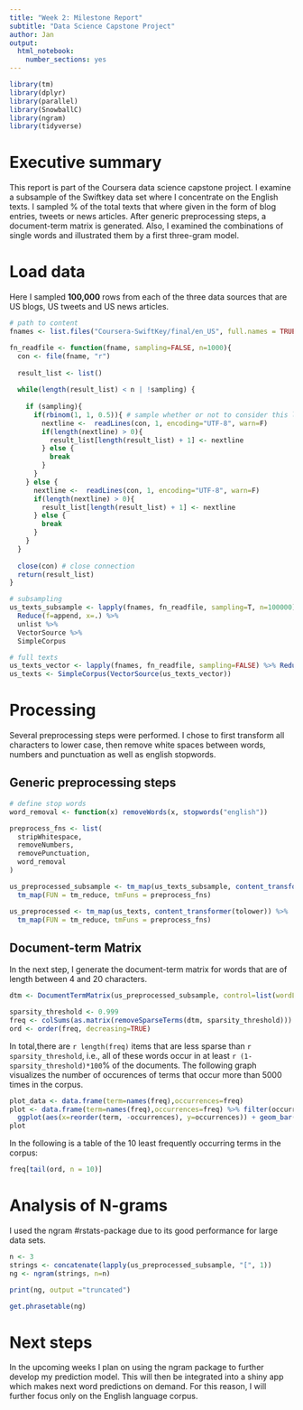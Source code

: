 ```yaml
---
title: "Week 2: Milestone Report"
subtitle: "Data Science Capstone Project"
author: Jan
output: 
  html_notebook: 
    number_sections: yes
---
```


```r
library(tm)
library(dplyr)
library(parallel)
library(SnowballC)
library(ngram)
library(tidyverse)
```

# Executive summary

This report is part of the Coursera data science capstone project. I examine a subsample of the Swiftkey data set where I concentrate on the English texts. I sampled \approx 10\% of the total texts that where given in the form of blog entries, tweets or news articles. After generic preprocessing steps, a document-term matrix is generated. Also, I examined the combinations of single words and illustrated them by a first three-gram model.

# Load data

Here I sampled **100,000** rows from each of the three data sources that are US blogs, US tweets and US news articles.

```r
# path to content
fnames <- list.files("Coursera-SwiftKey/final/en_US", full.names = TRUE)

fn_readfile <- function(fname, sampling=FALSE, n=1000){
  con <- file(fname, "r") 
  
  result_list <- list()
  
  while(length(result_list) < n | !sampling) {
    
    if (sampling){
      if(rbinom(1, 1, 0.5)){ # sample whether or not to consider this line for the text sample
        nextline <-  readLines(con, 1, encoding="UTF-8", warn=F)
        if(length(nextline) > 0){
          result_list[length(result_list) + 1] <- nextline
        } else {
          break
        }
      }
    } else {
      nextline <-  readLines(con, 1, encoding="UTF-8", warn=F)
      if(length(nextline) > 0){
        result_list[length(result_list) + 1] <- nextline
      } else {
        break
      }
    }
  }
  
  close(con) # close connection
  return(result_list)
}

# subsampling
us_texts_subsample <- lapply(fnames, fn_readfile, sampling=T, n=100000) %>% 
  Reduce(f=append, x=.) %>% 
  unlist %>%
  VectorSource %>%
  SimpleCorpus
```
```r
# full texts
us_texts_vector <- lapply(fnames, fn_readfile, sampling=FALSE) %>% Reduce(f=append, x=.) %>% unlist
us_texts <- SimpleCorpus(VectorSource(us_texts_vector))
```

# Processing

Several preprocessing steps were performed. I chose to first transform all characters to lower case, then remove white spaces between words, numbers and punctuation as well as english stopwords.

## Generic preprocessing steps
```r
# define stop words
word_removal <- function(x) removeWords(x, stopwords("english"))

preprocess_fns <- list(
  stripWhitespace,
  removeNumbers,
  removePunctuation,
  word_removal
)

us_preprocessed_subsample <- tm_map(us_texts_subsample, content_transformer(tolower)) %>%
  tm_map(FUN = tm_reduce, tmFuns = preprocess_fns)
```
```r
us_preprocessed <- tm_map(us_texts, content_transformer(tolower)) %>%
  tm_map(FUN = tm_reduce, tmFuns = preprocess_fns)
```

## Document-term Matrix

In the next step, I generate the document-term matrix for words that are of length between 4 and 20 characters. 
```r
dtm <- DocumentTermMatrix(us_preprocessed_subsample, control=list(wordLengths=c(4, 20)))
```
```r
sparsity_threshold <- 0.999
freq <- colSums(as.matrix(removeSparseTerms(dtm, sparsity_threshold)))
ord <- order(freq, decreasing=TRUE)
```

In total,there are ```r length(freq)``` items that are less sparse than ```r sparsity_threshold```, i.e., all of these words occur in at least ```r (1-sparsity_threshold)*100```% of the documents. The following graph visualizes the number of occurences of terms that occur more than 5000 times in the corpus.
```r
plot_data <- data.frame(term=names(freq),occurrences=freq)
plot <- data.frame(term=names(freq),occurrences=freq) %>% filter(occurrences > 5000) %>% 
  ggplot(aes(x=reorder(term, -occurrences), y=occurrences)) + geom_bar(stat='identity') + theme_bw() + theme(axis.text.x=element_text(angle = 90, vjust = 0.5)) + labs(x='term', y='# of occurrences')
plot
```

In the following is a table of the 10 least frequently occurring terms in the corpus:

```r
freq[tail(ord, n = 10)]
```



# Analysis of N-grams

I used the ngram #rstats-package due to its good performance for large data sets. 

```r
n <- 3
strings <- concatenate(lapply(us_preprocessed_subsample, "[", 1))
ng <- ngram(strings, n=n)
```


```r
print(ng, output ="truncated")
```
```r
get.phrasetable(ng)
```

# Next steps

In the upcoming weeks I plan on using the ngram package to further develop my prediction model. This will then be integrated into a shiny app which makes next word predictions on demand. For this reason, I will further focus only on the English language corpus. 